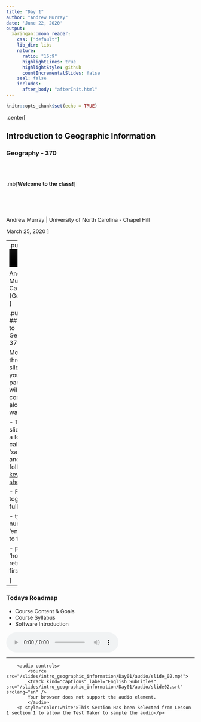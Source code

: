 ```yaml
---
title: "Day 1"
author: "Andrew Murray"
date: 'June 22, 2020'
output:
  xaringan::moon_reader:
    css: ["default"]
    lib_dir: libs
    nature:
      ratio: "16:9"
      highlightLines: true
      highlightStyle: github
      countIncrementalSlides: false
    seal: false
    includes:
      after_body: "afterInit.html"
---
```


```r
knitr::opts_chunk$set(echo = TRUE)
```

.center[

## Introduction to Geographic Information

### Geography - 370

<br><br>

.mb[**Welcome to the class!**]

<br><br><br>

Andrew Murray | University of North Carolina - Chapel Hill

March 25, 2020
]

---
.pull-left[
<video width="100%" height="100%" controls id="my_video">
    <source src="/mp4/Day_01_intro.mp4" type="video/mp4" preload>
</video>

Andrew Murray
PhD Candidate (Geography)
]

.pull-right[
## Welcome to Geography 370

Move through the slides at your own pace and I will provide commentary along the way.

- These slides are in a format called 'xaringan' and use the following [keyboard shortcuts](https://bookdown.org/yihui/rmarkdown/xaringan-key.html):

- Press 'f' to toggle fullscreen

- type a number + 'enter' to go to that slide

- press 'home' to return to the first slide

]
---

### Todays Roadmap

- Course Content & Goals
- Course Syllabus
- Software Introduction

<audio controls>
  <source src="/slides/intro_geographic_information/Day01/audio/slide_02.mp4" type="audio/mpeg">
  <track kind="captions" label="English SubTitles" src="/slides/intro_geographic_information/Day01/audio/slide02.srt" srclang="en" />
</audio>

---
<div id="audioCenter">
        <audio controls>
            <source src="/slides/intro_geographic_information/Day01/audio/slide_02.mp4">
            <track kind="captions" label="English SubTitles" src="/slides/intro_geographic_information/Day01/audio/slide02.srt" srclang="en" />
            Your browser does not support the audio element.
            </audio>
        <p style="color:white">This Section Has been Selected from Lesson 1 section 1 to allow the Test Taker to sample the audio</p>
</div>